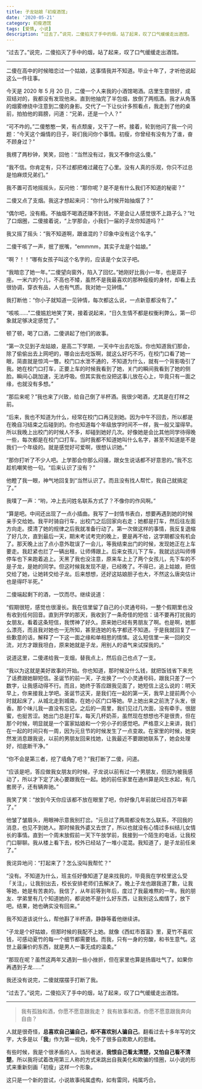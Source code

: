 ```yaml
---
title: 子龙姑娘「初瘦酒馆」
date: '2020-05-21'
category: 初瘦酒馆
tags: [爱情, 小说]
description: “过去了。”说完，二傻掐灭了手中的烟，站了起来，叹了口气缓缓走出酒馆。
---
```


“过去了。”说完，二傻掐灭了手中的烟，站了起来，叹了口气缓缓走出酒馆。

---

二傻在高中的时候暗恋过一个姑娘，这事情我并不知道。毕业十年了，才听他说起这么一件往事。

今天是 2020 年 5 月 20 日，二傻一个人来我的小酒馆喝酒。店里生意很好，成双结对的，我都没有发现他来。直到他抽完了半包烟，放倒了两瓶酒。我才从角落的烟雾缭绕中注意到二傻的身影。交代了一下让伙计多照看点，我走到了他的桌前，拍拍他的肩膀，问道：“兄弟，还是一个人？”

“可不咋的。”二傻憨憨一笑，有点颓废，又干了一杯。接着，轮到他问了我一个问题：“今天这个煽情的日子，哥们我问你个事情。初瘦，你曾经有没有为了谁，奋不顾身过？”

我楞了两秒钟，笑笑，回他：“当然没有过，我又不像你这么傻。”

“我不信。你肯定有，只不过都把难过藏在了心里。没有人真的乐观，你只不过总是怕麻烦兄弟们。”

我不置可否地摇摇头，反问他：“那你呢？是不是有什么我们不知道的秘密？”

二傻又点了支烟。我这才想起来问：“你什么时候开始抽烟了？”

“偶尔吧，没有瘾。不抽烟不喝酒还赚不到钱，不是会让人感觉很不上路子么？”吐了口烟圈，二傻接着说，“上学那会，小我们一届的子龙你知道吗？”

我又摇了摇头：“我不知道啊，跟谁混的？印象中没有这个名字。”

二傻干咳了一声，抿了抿嘴，“emmmm，其实子龙是个姑娘。”

“啊？！！”哪有女孩子叫这个名字的，应该是个女汉子吧。

“我暗恋了她一年。”二傻望向窗外，陷入了回忆。”她刚好比我小一年，也是双子座。一米六的个儿，不高也不矮，虽然不是我最喜欢的那种瘦瘦的身材，却看上去很协调，穿衣有品，人也有气质。我对她一见钟情。”

我打断他：“你小子就知道一见钟情，每次都这么说，一点新意都没有了。”

“咳咳……”二傻尴尬地笑了笑，接着说起来，“日久生情不都是权衡利弊么，第一印象就足够决定感觉了。”

顿了顿，喝了口酒，二傻讲起了他们的故事。

“第一次见到子龙姑娘，是高二下学期，一天中午出去吃饭。你也知道我们那会，除了偷偷出去上网吧的，哪会出去吃饭啊，就这么好巧不巧，在校门口看了她一眼，简直就是惊鸿一瞥。校门口水泄不通的，不知道为什么，就有一个背影吸引了我。她在校门口打车，正要上车的时候我看到了她，关门的瞬间我看到了她的侧脸。瞬间心跳加速，无法呼吸。但其实我也没把这事儿放在心上，毕竟只有一面之缘，也就没有多想。”

“那后来呢？”我也来了兴致，给自己倒了半杯酒。我很少喝酒，尤其是在打样之前。

“后来，我也不知道为什么，经常在校门口再见到她。因为中午不回去，所以都是在晚自习结束之后碰到的。你也知道每个年级放学时间不一样，我一般又溜得早。所以我晚上出校门的时候人不多，却碰到她好几次。好像她是会比其他同学待得晚一些，每次都是在校门口打车。当时我都不知道她叫什么名字，甚至不知道是不是我们一个年级的。就是感觉好可爱啊，很想认识她。”

“那你打听了不少人吧。上学那会你那么闷骚，跟女生说话都不好意思的。”我不忘趁机嘲笑他一句。“后来认识了没有？”

他瞪了我一眼，神气地回复到“当然认识了。而且没有找人帮忙，我自己就搞定了。”

我噗了一声：“哟，冲上去问姓名联系方式了？不像你的作风啊。”

“算是吧。中间还出现了一点小插曲。我写了一封情书表白，想要再遇到她的时候亲手交给她。我平时骑自行车，出校门之后回家向右走；她都是打车，然后往左面方向走。摸清了她的规律之后我就准备行动了。第一次做这样的事情，我反复退缩了好几次，直到最后一天，期末考试考完的晚上，要是再不给，这学期都没有机会了。那天晚上出了点小意外耽误了一会儿，等我结束出门的时候，发现她正在上车要走。我赶紧也拦了一辆出租，让师傅跟上。后来女孩儿下了车，我就远远叫师傅停车也下来跑着追上。天黑了我也没注意，原来车上上了两个女孩儿，先下车的不是子龙，是她的同学。但这时候我发现不是，已经晚了。不得已，追上姑娘，把信交给了她，让她转交给子龙。后来想想，还好这姑娘胆子也大，不然这么唐突估计也是得吓半死。”

二傻端起剩下的酒，一饮而尽。继续说道：

“假期很短，感觉也很漫长。我在信里留了自己的小灵通号码，一整个假期里也没有收到任何回音。直到开学的那天，我收到了一条奇怪的短信：请不要再打扰我的女朋友。看着这条短信，我愣神了好久。原来她已经有男朋友了啊。也是啊，她那么漂亮，而且我对她也一无所知，甚至连她的名字都还不知道。于是我就回复了一些歉意的话，解释了一下这一面之缘和单相思的情愫。这么短信里一来一回的交流，对方才跟我坦白，原来她就是子龙，用别人的语气来试探我的。”

说道这里，二傻递给我一支烟，替我点上，然后自己也点了一支。

“我以为这就是美好故事的开始。你也知道，那时候没什么钱，就把饭钱省下来充了话费跟她聊短信。圣诞节的前一天，子龙换了一个小灵通号码，跟我只差了一个数字，让我感动得不行。而且，她终于答应跟我见面了，她短信上这么说的：明天早上，你来接我上学吧。圣诞节这天，是我们在一起的第一天，我早上提前两个小时就起床了，从城北走到城南，在她小区门口等她。早上她出来之前洗了头发，很香。那个味儿我一直没有忘记。之后的一周里，我们见过几次面，没有牵手。很甜蜜，也挺苦涩。她出门总是打车，每天几杯奶茶，虽然现在想想也不是很贵，但在那个时候，明显就是一个富家姑娘和一个穷小子的感觉吧。严格意义上来讲，我们在一起的时间只有一周，因为元旦节的时候发生了一点变故。在家里的时候，她突然发消息跟我说，以前的男朋友回来找她，让我最近不要跟她联系了，她会处理好，彻底断干净。”

“你不会是第三者，挖了墙角了吧？”我打断了二傻，问道。

“应该是吧，答应做我女朋友的时候，子龙说以前有过一个男朋友，但因为被我感动了，所以才下定了决心要跟我在一起。她的前任家里在通州算是风生水起，有几套房子，还有辆奔驰。”

我笑了笑：“放到今天你应该都不放在眼里了吧，你好像几年前就已经百万年薪了。”

他皱了皱眉头，用眼神示意我别打岔。“元旦过了两周都没有怎么联系，不回我的消息，也见不到她人。那时候我外婆又去世了，所以也就没有心情过多纠结儿女情长的事情。直到一个周末放假前一天下午放学前，我接到一个陌生的电话，让我校门口聊聊。我从楼上看下去，校外已经站了一堆小混混。我知道了，是子龙前任来了。”

我诧异地问：“打起来了？怎么没叫我帮忙？”

“没有。不知道为什么，班主任好像知道了是来找我的，毕竟我在学校里这么受「关注」，让我别出去，校长安排老师们去解决了。晚上子龙也跟我道了歉，让我等她，她是有苦衷的。我信了，从年前等到年后，度过了我最难熬的一年。我的朋友、学弟里有几个知道她的，都说她不是什么好东西，让我别这么痴情了，放下吧。结果，她也确实没有回来。”

我不知道该说什么，帮他斟了半杯酒，静静等着他继续讲。

“子龙是个好姑娘，但那时候的我配不上她。就像《西虹市首富》里，夏竹不喜欢钱，可感动夏竹的每一个细节都需要钱。而我，只有一身的穷酸，和书生意气。这世上最廉价的东西，就是男人一事无成的温柔。”

“那现在呢？虽然这两年又遇到一些小挫折，但在家里也算是扬眉吐气了。如果你再遇到子龙……”

我还没有说完，二傻就摆摆手打断了我。

“过去了。”说完，二傻掐灭了手中的烟，站了起来，叹了口气缓缓走出酒馆。

---

> 我有孤独和酒，你愿不愿意跟我走？
> 我有故事和酒，你愿不愿意跟我奔向自由？

人就是很奇怪，**总喜欢自己骗自己，却不喜欢别人骗自己**。翻看过去十多年写的文字，大多是以「**我**」作为第一视角，免不了很多自欺欺人的思绪。

有些时候，我是个很矛盾的人，当局者迷，**我恨自己看太清楚，又怕自己看不清楚**。所以我将试着改用第三人称的方式来跳出自我美化和欺骗的怪圈，以小说的形式来重新刻画「初瘦」这样一个形象。

这只是一个新的尝试，小说故事纯属虚构，如有雷同，纯属巧合。
